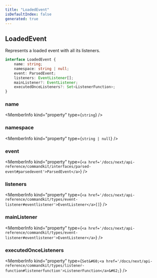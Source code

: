 ```yaml
---
title: "LoadedEvent"
isDefaultIndex: false
generated: true
---
```



<!-- This file was generated from the CommandKit source. Do not modify. Instead, re-run the "docgen" script -->


## LoadedEvent

<GenerationInfo sourceFile="packages/commandkit/src/app/handlers/AppEventsHandler.ts" sourceLine="22" packageName="commandkit" />

Represents a loaded event with all its listeners.

```ts title="Signature"
interface LoadedEvent {
    name: string;
    namespace: string | null;
    event: ParsedEvent;
    listeners: EventListener[];
    mainListener?: EventListener;
    executedOnceListeners?: Set<ListenerFunction>;
}
```

<div className="members-wrapper">

### name

<MemberInfo kind="property" type={`string`}   />


### namespace

<MemberInfo kind="property" type={`string | null`}   />


### event

<MemberInfo kind="property" type={`<a href='/docs/next/api-reference/commandkit/interfaces/parsed-event#parsedevent'>ParsedEvent</a>`}   />


### listeners

<MemberInfo kind="property" type={`<a href='/docs/next/api-reference/commandkit/types/event-listener#eventlistener'>EventListener</a>[]`}   />


### mainListener

<MemberInfo kind="property" type={`<a href='/docs/next/api-reference/commandkit/types/event-listener#eventlistener'>EventListener</a>`}   />


### executedOnceListeners

<MemberInfo kind="property" type={`Set&#60;<a href='/docs/next/api-reference/commandkit/types/listener-function#listenerfunction'>ListenerFunction</a>&#62;`}   />




</div>
